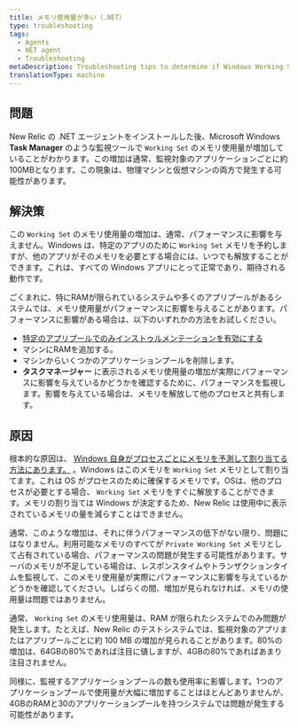 ```yaml
---
title: メモリ使用量が多い（.NET）
type: troubleshooting
tags:
  - Agents
  - NET agent
  - Troubleshooting
metaDescription: Troubleshooting tips to determine if Windows Working Set memory usage is a concern after you install New Relic's .NET agent for your app.
translationType: machine
---
```


## 問題

New Relic の .NET エージェントをインストールした後、Microsoft Windows **Task Manager** のような監視ツールで `Working Set` のメモリ使用量が増加していることがわかります。この増加は通常、監視対象のアプリケーションごとに約100MBとなります。この現象は、物理マシンと仮想マシンの両方で発生する可能性があります。

## 解決策

この `Working Set` のメモリ使用量の増加は、通常、パフォーマンスに影響を与えません。Windows は、特定のアプリのために `Working Set` メモリを予約しますが、他のアプリがそのメモリを必要とする場合には、いつでも解放することができます。これは、すべての Windows アプリにとって正常であり、期待される動作です。

ごくまれに、特にRAMが限られているシステムや多くのアプリプールがあるシステムでは、メモリ使用量がパフォーマンスに影響を与えることがあります。パフォーマンスに影響がある場合は、以下のいずれかの方法をお試しください。

* [特定のアプリプールでのみインストゥルメンテーションを有効にする](/docs/agents/net-agent/configuration/net-agent-configuration#include_exclude_apps)
* マシンにRAMを追加する。
* マシンからいくつかのアプリケーションプールを削除します。
* **タスクマネージャー** に表示されるメモリ使用量の増加が実際にパフォーマンスに影響を与えているかどうかを確認するために、パフォーマンスを監視します。影響を与えている場合は、メモリを解放して他のプロセスと共有します。

## 原因

根本的な原因は、 [Windows 自身がプロセスごとにメモリを予測して割り当てる方法にあります。](https://docs.microsoft.com/en-us/windows/win32/memory/working-set) 。Windows はこのメモリを `Working Set` メモリとして割り当てます。これは OS がプロセスのために確保するメモリです。OSは、他のプロセスが必要とする場合、 `Working Set` メモリをすぐに解放することができます。メモリの割り当ては Windows が決定するため、New Relic は使用中に表示されているメモリの量を減らすことはできません。

通常、このような増加は、それに伴うパフォーマンスの低下がない限り、問題にはなりません。利用可能なメモリのすべてが `Private Working Set` メモリとして占有されている場合、パフォーマンスの問題が発生する可能性があります。サーバのメモリが不足している場合は、レスポンスタイムやトランザクションタイムを監視して、このメモリ使用量が実際にパフォーマンスに影響を与えているかどうかを確認してください。しばらくの間、増加が見られなければ、メモリの使用量は問題ではありません。

通常、 `Working Set` のメモリ使用量は、RAM が限られたシステムでのみ問題が発生します。たとえば、New Relic のテストシステムでは、監視対象のアプリまたはアプリプールごとに約 100 MB の増加が見られることがあります。80%の増加は、64GBの80%であれば注目に値しますが、4GBの80%であればあまり注目されません。

同様に、監視するアプリケーションプールの数も使用率に影響します。1つのアプリケーションプールで使用量が大幅に増加することはほとんどありませんが、4GBのRAMと30のアプリケーションプールを持つシステムでは問題が発生する可能性があります。